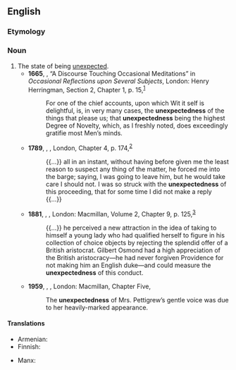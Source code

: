 ==English==

===Etymology===
{{suffix|unexpected|ness|lang=en}}

===Noun===
{{en-noun|-}}

# The state of being [[unexpected]].
#* '''1665''', {{w|Robert Boyle}}, “A Discourse Touching Occasional Meditations” in ''Occasional Reflections upon Several Subjects'', London: Henry Herringman, Section 2, Chapter 1, p. 15,<sup>[http://name.umdl.umich.edu/A29010.0001.001]</sup>
#*: For one of the chief accounts, upon which Wit it self is delightful, is, in very many cases, the '''unexpectedness''' of the things that please us; that '''unexpectedness''' being the highest Degree of Novelty, which, as I freshly noted, does exceedingly gratifie most Men’s minds.
#* '''1789''', {{w|Olaudah Equiano}}, ''{{w|The Interesting Narrative of the Life of Olaudah Equiano}}'', London, Chapter 4, p. 174,<sup>[http://name.umdl.umich.edu/004837188.0001.001]</sup>
#*: {{...}} all in an instant, without having before given me the least reason to suspect any thing of the matter, he forced me into the barge; saying, I was going to leave him, but he would take care I should not. I was so struck with the '''unexpectedness''' of this proceeding, that for some time I did not make a reply {{...}}
#* '''1881''', {{w|Henry James}}, ''{{w|The Portrait of a Lady}}'', London: Macmillan, Volume 2, Chapter 9, p. 125,<sup>[https://archive.org/details/portraitoflady02jamerich]</sup>
#*: {{...}} he perceived a new attraction in the idea of taking to himself a young lady who had qualified herself to figure in his collection of choice objects by rejecting the splendid offer of a British aristocrat. Gilbert Osmond had a high appreciation of the British aristocracy—he had never forgiven Providence for not making him an English duke—and could measure the '''unexpectedness''' of this conduct.
#* '''1959''', {{w|Muriel Spark}}, ''{{w|Memento Mori (novel)|Memento Mori}}'', London: Macmillan, Chapter Five,
#*: The '''unexpectedness''' of Mrs. Pettigrew’s gentle voice was due to her heavily-marked appearance.

====Translations====
{{trans-top|the state of being unexpected}}
* Armenian: {{t+|hy|անսպասելիություն}}
* Finnish: {{t|fi|odottamattomuus}}
{{trans-mid}}
* Manx: {{t|gv|neuyerkid|m}}
{{trans-bottom}}